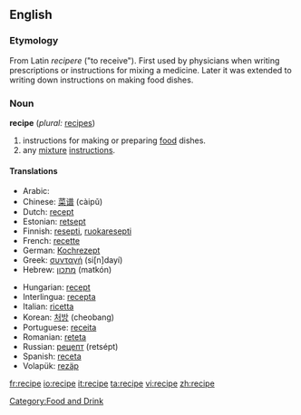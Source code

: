 ==English==
===Etymology===
From Latin ''recipere'' ("to receive"). First used by physicians when writing prescriptions or instructions for mixing a medicine. Later it was extended to writing down instructions on making food dishes.

===Noun===
'''recipe''' (''plural:'' [[recipes]])

#instructions for making or preparing [[food]] dishes.
#any [[mixture]] [[instruction]]s.

====Translations====
{{top}}
*Arabic: {{ARchar|[[وصفة]]}} {{Unicode|(wáʂfa)}} {{f}}
*Chinese: [[菜谱]] (càipǔ)
*Dutch: [[recept]] {{n}}
*Estonian: [[retsept]]
*Finnish: [[resepti]], [[ruokaresepti]]
*French: [[recette]] {{f}}
*German: [[Kochrezept]] {{n}}
*Greek: [[συνταγή]] (si[n]dayí) {{f}}
*Hebrew: [[מתכון]] (matkón) {{m}}
{{mid}}
*Hungarian: [[recept#Hungarian|recept]]
*Interlingua: [[recepta]]
*Italian: [[ricetta]] {{f}}
*Korean: [[처방]] (cheobang)
*Portuguese: [[receita]] {{f}}
*Romanian: [[reteta]] {{f}}
*Russian: [[рецепт]] (retsépt) {{m}}
*Spanish: [[receta]] {{f}}
*Volapük: [[rezäp]]
{{bottom}}

[[Category:Food and Drink]]

[[fr:recipe]]
[[io:recipe]]
[[it:recipe]]
[[ta:recipe]]
[[vi:recipe]]
[[zh:recipe]]
